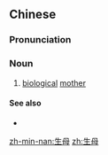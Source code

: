 ==Chinese==
{{zh-forms}}

===Pronunciation===
{{zh-pron
|m=shēngmǔ
|c=sang1 mou5
|mn=seⁿ-bó/siⁿ-bú
|cat=n
}}

===Noun===
{{zh-noun}}

# [[biological]] [[mother]]

====See also====
* {{zh-l|生父}}

[[zh-min-nan:生母]]
[[zh:生母]]
